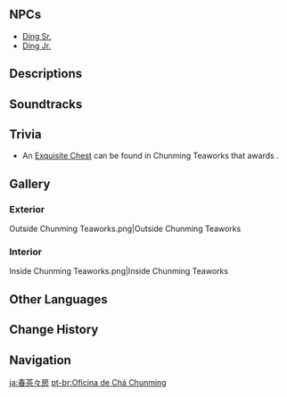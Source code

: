 {{Location Infobox
|image        = <gallery>
Chunming Teaworks.png|In-game
Point of Interest Chunming Teaworks Map Location.png|Map
</gallery>
|icon         = UI Chunming Teaworks.png
|type         = Point of Interest
|type2        = Instance
|region       = Liyue
|subregion    = Chenyu Vale
|area         = Chenyu Vale: Upper Vale
|subarea      = Qiaoying Village
}}
{{Location Intro|description=<!--<p>{{If Self|Chunming Teaworks|It|Chunming Teaworks}}</p>-->}}

==NPCs==
* [[Ding Sr.]]
* [[Ding Jr.]]

==Descriptions==
{{Description|A tea processing workshop whose reputation extends far beyond [[Qiaoying Village]]. It utilizes traditional methods passed down for thousands of years to make tea alongside the best and newest machines for drying tea leaves and roasting tea, drawing out the fragrant aroma within. Perhaps this teaworks is the reason Qiaoying Village's tea is so famous...|[[Map]] Description}}

==Soundtracks==
{{Soundtracks by Category Table|type=location}}

==Trivia==
* An [[Chest#Exquisite| Exquisite Chest]] can be found in Chunming Teaworks that awards {{Item List|Jadevein Tea Eggs*2;Tea-Smoked Squab*2;Mora*50,000|mode=sent}}.

==Gallery==
===Exterior===
<gallery>
Outside Chunming Teaworks.png|Outside Chunming Teaworks
</gallery>

===Interior===
<gallery>
Inside Chunming Teaworks.png|Inside Chunming Teaworks
</gallery>

==Other Languages==
{{Other Languages
|en      = Chunming Teaworks
|zhs     = 春茗茶坊
|zhs_rm  = 
|zht     = 春茗茶坊
|zht_rm  = 
|zh_tl   = 
|ja      = 春茶々房
|ja_rm   = Shunchachabou{{Assumed}}
|ja_tl   = 
|ko      = 춘명 차 공방
|ko_rm   = 
|ko_tl   = 
|es      = Taller de Té Chunming
|es_tl   = Chunming Teaworks
|fr      = Atelier à thé Chunming
|fr_tl   = Chunming Teaworks
|ru      = Чайный дом «Чуньмин»
|ru_tl   = "Chunming" Tea House
|th      = Chunming Teaworks
|vi      = Xuân Minh Trà Phường
|vi_tl   = 
|de      = Chunming-Teemanufaktur
|de_tl   = Chunming Tea Manufactory
|id      = Chunming Teaworks
|pt      = Oficina de Chá Chunming
|pt_tl   = 
|tr      = Chunming Çay Atölyesi
|tr_tl   = 
|it      = Bottega del tè Chunming
|it_tl   = 
}}

==Change History==
{{Change History|4.4}}
<!--
==References==
{{Reflist}}
-->
==Navigation==
{{PoI Navbox|Liyue}}

[[ja:春茶々房]]
[[pt-br:Oficina de Chá Chunming]]